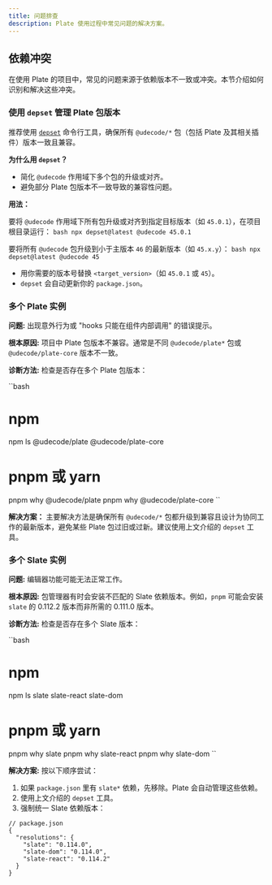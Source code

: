 ```yaml
---
title: 问题排查
description: Plate 使用过程中常见问题的解决方案。
---
```


## 依赖冲突

在使用 Plate 的项目中，常见的问题来源于依赖版本不一致或冲突。本节介绍如何识别和解决这些冲突。

### 使用 `depset` 管理 Plate 包版本

推荐使用 [`depset`](https://npmjs.com/package/depset) 命令行工具，确保所有 ``@udecode/*`` 包（包括 Plate 及其相关插件）版本一致且兼容。

**为什么用 `depset`？**
- 简化 ``@udecode`` 作用域下多个包的升级或对齐。
- 避免部分 Plate 包版本不一致导致的兼容性问题。

**用法：**

要将 ``@udecode`` 作用域下所有包升级或对齐到指定目标版本（如 ``45.0.1``），在项目根目录运行：
``bash
npx depset@latest @udecode 45.0.1
``

要将所有 ``@udecode`` 包升级到小于主版本 ``46`` 的最新版本（如 ``45.x.y``）：
``bash
npx depset@latest @udecode 45
``

- 用你需要的版本号替换 ``<target_version>``（如 ``45.0.1`` 或 ``45``）。
- ``depset`` 会自动更新你的 ``package.json``。

### 多个 Plate 实例

**问题:** 出现意外行为或 "hooks 只能在组件内部调用" 的错误提示。

**根本原因:** 项目中 Plate 包版本不兼容。通常是不同 ``@udecode/plate*`` 包或 ``@udecode/plate-core`` 版本不一致。

**诊断方法:** 检查是否存在多个 Plate 包版本：

``bash
# npm
npm ls @udecode/plate @udecode/plate-core

# pnpm 或 yarn
pnpm why @udecode/plate
pnpm why @udecode/plate-core
``

**解决方案：**
主要解决方法是确保所有 ``@udecode/*`` 包都升级到兼容且设计为协同工作的最新版本，避免某些 Plate 包过旧或过新。建议使用上文介绍的 ``depset`` 工具。

### 多个 Slate 实例

**问题:** 编辑器功能可能无法正常工作。

**根本原因:** 包管理器有时会安装不匹配的 Slate 依赖版本。例如，`pnpm` 可能会安装 `slate` 的 0.112.2 版本而非所需的 0.111.0 版本。

**诊断方法:** 检查是否存在多个 Slate 版本：

``bash
# npm
npm ls slate slate-react slate-dom

# pnpm 或 yarn
pnpm why slate
pnpm why slate-react
pnpm why slate-dom
``

**解决方案:** 按以下顺序尝试：

1. 如果 `package.json` 里有 `slate*` 依赖，先移除。Plate 会自动管理这些依赖。
2. 使用上文介绍的 ``depset`` 工具。
2. 强制统一 Slate 依赖版本：

```jsonc
// package.json
{
  "resolutions": {
    "slate": "0.114.0",
    "slate-dom": "0.114.0",
    "slate-react": "0.114.2"
  }
}
```